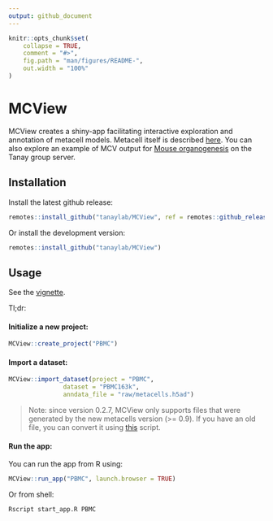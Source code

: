 ```yaml
---
output: github_document
---
```


<!-- README.md is generated from README.Rmd. Please edit that file -->

```r
knitr::opts_chunk$set(
    collapse = TRUE,
    comment = "#>",
    fig.path = "man/figures/README-",
    out.width = "100%"
)
```

# MCView

<!-- badges: start -->
<!-- badges: end -->

MCView creates a shiny-app facilitating interactive exploration and annotation of metacell models. Metacell itself is described [here](https://pypi.org/project/metacells/). You can also explore an example of MCV output for [Mouse organogenesis](https://apps.tanaylab.com/MCV/mm_gastru/) on the Tanay group server.


## Installation

Install the latest github release:

```r
remotes::install_github("tanaylab/MCView", ref = remotes::github_release())
```

Or install the development version: 

```r
remotes::install_github("tanaylab/MCView")
```

## Usage

See the [vignette](https://tanaylab.github.io/MCView/articles/MCView.html). 

Tl;dr:

#### Initialize a new project: 

```r
MCView::create_project("PBMC")
```

#### Import a dataset:

```r
MCView::import_dataset(project = "PBMC", 
               dataset = "PBMC163k", 
               anndata_file = "raw/metacells.h5ad")
```

> Note: since version 0.2.7, MCView only supports files that were generated by the new metacells version (>= 0.9). If you have an old file, you can convert it using [this](https://github.com/tanaylab/metacells/blob/master/bin/convert_0.8_to_0.9.py) script.

#### Run the app:

You can run the app from R using: 

```r
MCView::run_app("PBMC", launch.browser = TRUE)
```

Or from shell: 

```bash
Rscript start_app.R PBMC
```


